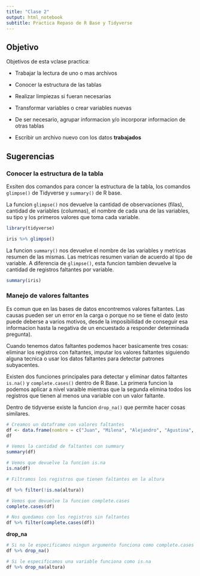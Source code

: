 ```yaml
---
title: "Clase 2"
output: html_notebook
subtitle: Practica Repaso de R Base y Tidyverse
---
```

## Objetivo 

Objetivos de esta vclase practica:

- Trabajar la lectura de uno o mas archivos

- Conocer la estructura de las tablas

- Realizar limpiezas si fueran necesarias

- Transformar variables o crear variables nuevas

- De ser necesario, agrupar informacion y/o incorporar informacion de otras tablas

- Escribir un archivo nuevo con los datos __trabajados__

## Sugerencias

### Conocer la estructura de la tabla

Exsiten dos comandos para concer la estructura de la tabla, los comandos `glimpse()` de Tidyverse y `summary()` de R base. 

La funcion `glimpse()` nos devuelve la cantidad de observaciones (filas), cantidad de variables (columnas), el nombre de cada una de las variables, su tipo y los primeros valores que toma cada variable.

```r
library(tidyverse)
```


```r
iris %>% glimpse()
```

La funcion `summary()` nos devuelve el nombre de las variables y metricas resumen de las mismas. Las metricas resumen varian de acuerdo al tipo de variable. A diferencia de `glimpse()`, esta funcion tambien devuelve la cantidad de registros faltantes por variable.

```r
summary(iris)
```

### Manejo de valores faltantes

Es comun que en las bases de datos encontremos valores faltantes. Las causas pueden ser un error en la carga o porque no se tiene el dato (esto puede deberse a varios motivos, desde la imposibilidad de conseguir esa informacion hasta la negativa de un encuestado a responder determinada pregunta). 

Cuando tenemos datos faltantes podemos hacer basicamente tres cosas: eliminar los registros con faltantes, imputar los valores faltantes siguiendo alguna tecnica o usar los datos faltantes para detectar patrones subyacentes. 

Existen dos funciones principales para detectar y eliminar datos faltantes `is.na()` y `complete.cases()` dentro de R Base. La primera funcion la podemos aplicar a nivel varaible mientras que la segunda elimina todos los registros que tienen al menos una variable con un valor faltante.

Dentro de tidyverse existe la funcion `drop_na()` que permite hacer cosas similares.

```r
# Creamos un dataframe con valores faltantes
df <- data.frame(nombre = c("Juan", "Milena", "Alejandro", "Agustina", "Martin"), edad = c(26, NA, 20, 24, NA), altura = c(185, 160, 175, 165, NA))
df
```

```r
# Vemos la cantidad de faltantes con summary
summary(df)
```

```r
# Vemos que devuelve la funcion is.na
is.na(df)
```

```r
# Filtramos los registros que tienen faltantes en la altura

df %>% filter(!is.na(altura))
```

```r
# Vemos que devuelve la funcion complete.cases
complete.cases(df)
```

```r
# Nos quedamos con los registros sin faltantes
df %>% filter(complete.cases(df))
```

**drop_na**

```r
# Si no le especificamos ningun argumento funciona como complete.cases
df %>% drop_na()
```

```r
# Si le especificamos una variable funciona como is.na
df %>% drop_na(altura)
```






































